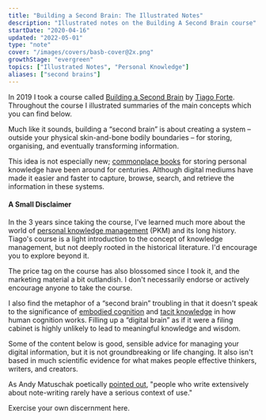 ```yaml
---
title: "Building a Second Brain: The Illustrated Notes"
description: "Illustrated notes on the Building A Second Brain course"
startDate: "2020-04-16"
updated: "2022-05-01"
type: "note"
cover: "/images/covers/basb-cover@2x.png"
growthStage: "evergreen"
topics: ["Illustrated Notes", "Personal Knowledge"]
aliases: ["second brains"]
---
```



<IntroParagraph>In <YearsAgo>2019</YearsAgo> I took a course called <a href="https://www.buildingasecondbrain.com">Building a Second Brain</a> by <a href="https://twitter.com/fortelabs">Tiago Forte</a>. Throughout the course I illustrated summaries of the main concepts which you can find below.</IntroParagraph>

Much like it sounds, building a “second brain” is about creating a system – outside your physical skin-and-bone bodily boundaries – for storing, organising, and eventually transforming information.

This idea is not especially new; [commonplace books](https://en.wikipedia.org/wiki/Commonplace_book) for storing personal knowledge have been around for centuries. Although digital mediums have made it easier and faster to capture, browse, search, and retrieve the information in these systems.

<SimpleCard alignLeft>

#### A Small Disclaimer

In the 3 years since taking the course, I've learned much more about the world of [personal knowledge management](https://en.wikipedia.org/wiki/Personal_knowledge_management) (PKM) and its long history. Tiago's course is a light introduction to the concept of knowledge management, but not deeply rooted in the historical literature. I'd encourage you to explore beyond it.

The price tag on the course has also blossomed since I took it, and the marketing material a bit outlandish. I don't necessarily endorse or actively encourage anyone to take the course.

I also find the metaphor of a “second brain” troubling in that it doesn't speak to the significance of [embodied cognition](https://en.wikipedia.org/wiki/Embodied_cognition) and [tacit knowledge](https://en.wikipedia.org/wiki/Tacit_knowledge) in how human cognition works. Filling up a “digital brain” as if it were a filing cabinet is highly unlikely to lead to meaningful knowledge and wisdom.

Some of the content below is good, sensible advice for managing your digital information, but it is not groundbreaking or life changing. It also isn't based in much scientific evidence for what makes people effective thinkers, writers, and creators.

As Andy Matuschak poetically [pointed out](https://notes.andymatuschak.org/zUMFE66dxeweppDvgbNAb5hukXzXQu8ErVNv), "people who write extensively about note-writing rarely have a serious context of use."

Exercise your own discernment here.

</SimpleCard>

<RemoteImage
	width="1100px"
	src="https://res.cloudinary.com/dg3gyk0gu/image/upload/c_scale,f_auto,q_auto:best,w_1100/v1586173192/maggieappleton.com/basb/Basb1-4_2x.jpg"
	alt="Building a second brain (BASB) illustrated notes on the PARA system of organising content projects, areas, resources, and archives"
/>

<RemoteImage
	width="1100px"
	src="https://res.cloudinary.com/dg3gyk0gu/image/upload/c_scale,f_auto,q_auto:best,w_1100/v1586173190/maggieappleton.com/basb/Basb1-2_2x.jpg"
	alt="BASB sketchnotes on putting projects in priority order and defining the desired outcome"
/>

<RemoteImage
	width="1100px"
	src="https://res.cloudinary.com/dg3gyk0gu/image/upload/c_scale,f_auto,q_auto:best,w_1100/v1586173188/maggieappleton.com/basb/Basb1-1_2x.jpg"
	alt="BASB sketchnotes on wiping the slate clean and setting up PARA as a folder structure"
/>

<RemoteImage
	width="1100px"
	src="https://res.cloudinary.com/dg3gyk0gu/image/upload/c_scale,f_auto,q_auto:best,w_1100/v1586173189/maggieappleton.com/basb/Basb1-3_2x.jpg"
	alt="BASB sketchnotes on creating metaplans before you start your project"
/>

<RemoteImage
	width="1100px"
	src="https://res.cloudinary.com/dg3gyk0gu/image/upload/c_scale,f_auto,q_auto:best,w_1100/v1586173064/maggieappleton.com/basb/Basb2-1_2x.jpg"
	alt="BASB sketchnotes on digital cognition and building a personal knowledge base"
/>

<RemoteImage
	width="1100px"
	src="https://res.cloudinary.com/dg3gyk0gu/image/upload/c_scale,f_auto,q_auto:best,w_1100/v1586173065/maggieappleton.com/basb/Basb2-2_2x.jpg"
	alt="BASB sketchnotes on your notes being unpolished, personal, open-ended, and diverse"
/>

<RemoteImage
	width="1100px"
	src="https://res.cloudinary.com/dg3gyk0gu/image/upload/c_scale,f_auto,q_auto:best,w_1100/v1586173061/maggieappleton.com/basb/Basb2-3_2x.jpg"
	alt="BASB sketchnotes on considering 12 favourite problems to focus on"
/>

<RemoteImage
	width="1100px"
	src="https://res.cloudinary.com/dg3gyk0gu/image/upload/c_scale,f_auto,q_auto:best,w_1100/v1586172896/maggieappleton.com/basb/Basb3-1_2x.jpg"
	alt="BASB sketchnotes on balancing discoverability with understanding in your notes"
/>

<RemoteImage
	width="1100px"
	src="https://res.cloudinary.com/dg3gyk0gu/image/upload/c_scale,f_auto,q_auto:best,w_1100/v1586172898/maggieappleton.com/basb/Basb3-2_2x.jpg"
	alt="BASB sketchnotes on putting your notes through 5 layers of progressive summarisation"
/>

<RemoteImage
	width="1100px"
	src="https://res.cloudinary.com/dg3gyk0gu/image/upload/c_scale,f_auto,q_auto:best,w_1100/v1586172894/maggieappleton.com/basb/Basb3-3_2x.jpg"
	alt="BASB sketchnotes on focusing on what resonates when summarising your notes"
/>

<RemoteImage
	width="1100px"
	src="https://res.cloudinary.com/dg3gyk0gu/image/upload/c_scale,f_auto,q_auto:best,w_1100/v1586172982/maggieappleton.com/basb/Basb4-1_2x.jpg"
	alt="BASB sketchnotes on thinking of return on attention like ROI"
/>

<RemoteImage
	width="1100px"
	src="https://res.cloudinary.com/dg3gyk0gu/image/upload/c_scale,f_auto,q_auto:best,w_1100/v1586172879/maggieappleton.com/basb/Basb4-2_2x.jpg"
	alt="BASB sketchnotes on flow state as the pinnacle of experience, learning, and performance. As well as the biochemistry of flow state."
/>

<RemoteImage
	width="1100px"
	src="https://res.cloudinary.com/dg3gyk0gu/image/upload/c_scale,f_auto,q_auto:best,w_1100/v1586172878/maggieappleton.com/basb/Basb4-3_2x.jpg"
	alt="BASB sketchnotes on solving the interruptability of flow with placeholding and breaking work down into smaller packets"
/>

<RemoteImage
	width="1100px"
	src="https://res.cloudinary.com/dg3gyk0gu/image/upload/c_scale,f_auto,q_auto:best,w_1100/v1586172879/maggieappleton.com/basb/Basb4-4_2x.jpg"
	alt="BASB sketchnotes on wrestling with knowledge by interacting with it in meanginful ways"
/>

<RemoteImage
	width="1100px"
	src="https://res.cloudinary.com/dg3gyk0gu/image/upload/c_scale,f_auto,q_auto:best,w_1100/v1586172864/maggieappleton.com/basb/Basb5-1_2x.jpg"
	alt="Just in time project management helps us balance our workflow between capture and delivery."
/>

<RemoteImage
	width="1100px"
	src="https://res.cloudinary.com/dg3gyk0gu/image/upload/c_scale,f_auto,q_auto:best,w_1100/v1586172865/maggieappleton.com/basb/Basb5-2_2x.jpg"
	alt="Your orderly system of notes is like mise en place – everything in its place"
/>

<RemoteImage
	width="1100px"
	src="https://res.cloudinary.com/dg3gyk0gu/image/upload/c_scale,f_auto,q_auto:best,w_1100/v1586172873/maggieappleton.com/basb/Basb5-4_2x.jpg"
	alt="We need flexible strategies, not static workflows. We diagnose the problem, form a guiding policy to tackle it, and write an action plan to implement it."
/>

<RemoteImage
	width="1100px"
	src="https://res.cloudinary.com/dg3gyk0gu/image/upload/c_scale,f_auto,q_auto:best,w_1100/v1586172866/maggieappleton.com/basb/Basb5-3_2x.jpg"
	alt="Some workflow strategies we can use include context switching, changing the form of our notes, and adding color commentary through annotations and highlights."
/>
